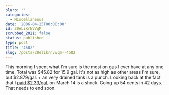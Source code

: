 ```yaml
---
blurb: ''
categories:
  - Miscellaneous
date: '2006-04-25T00:00:00'
id: 20eLiKrNVVqM
scrubbed_2021: false
status: published
type: post
title: '4582'
slug: /posts/20elikrnvvqm--4582
---
```


This morning I spent what I'm sure is the most on gas I ever have
at any one time. Total was $45.82 for 15.9 gal. It's not as high as
other areas I'm sure, but $2.879/gal. + an very drained tank is a
punch. Looking back at the fact that I
[paid $2.33/gal.](http://www.pbs.org/cringely/pulpit/pulpit20060420.html)
on March 14 is a shock. Going up 54 cents in 42 days. That needs to
end soon.
